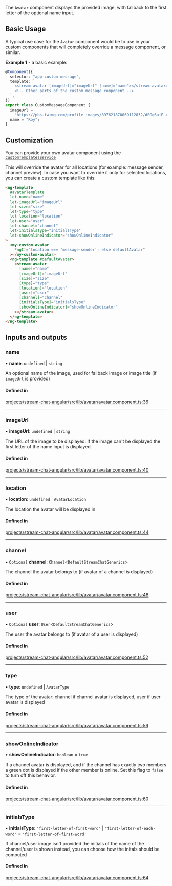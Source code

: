 The `Avatar` component displays the provided image, with fallback to the first letter of the optional name input.

## Basic Usage

A typical use case for the `Avatar` component would be to use in your custom components that will completely override a message component, or similar.

**Example 1** - a basic example:

```typescript
@Component({
  selector: "app-custom-message",
  template: `
    <stream-avatar [imageUrl]="imageUrl" [name]="name"></stream-avatar>
    <!-- Other parts of the custom message component -->
  `,
})
export class CustomMessageComponent {
  imageUrl =
    "https://pbs.twimg.com/profile_images/897621870069112832/dFGq6aiE_400x400.jpg";
  name = "Roy";
}
```

## Customization

You can provide your own avatar component using the [`CustomTemplatesService`](../services/CustomTemplatesService/#avatartemplate)

This will override the avatar for all locations (for example: message sender, channel preview). In case you want to override it only for selected locations, you can create a custom template like this:

```html
<ng-template
  #avatarTemplate
  let-name="name"
  let-imageUrl="imageUrl"
  let-size="size"
  let-type="type"
  let-location="location"
  let-user="user"
  let-channel="channel"
  let-initialsType="initialsType"
  let-showOnlineIndicator="showOnlineIndicator"
>
  <my-custom-avatar
    *ngIf="location === 'message-sender'; else defaultAvatar"
  ></my-custom-avatar>
  <ng-template #defaultAvatar>
    <stream-avatar
      [name]="name"
      [imageUrl]="imageUrl"
      [size]="size"
      [type]="type"
      [location]="location"
      [user]="user"
      [channel]="channel"
      [initialsType]="initialsType"
      [showOnlineIndicator]="showOnlineIndicator"
    ></stream-avatar>
  </ng-template>
</ng-template>
```

[//]: # "Start of generated content"

## Inputs and outputs

### name

• **name**: `undefined` \| `string`

An optional name of the image, used for fallback image or image title (if `imageUrl` is provided)

#### Defined in

[projects/stream-chat-angular/src/lib/avatar/avatar.component.ts:36](https://github.com/GetStream/stream-chat-angular/blob/233af9a28d1b6ecdfe793362d5f20b0e8b749c16/projects/stream-chat-angular/src/lib/avatar/avatar.component.ts#L36)

---

### imageUrl

• **imageUrl**: `undefined` \| `string`

The URL of the image to be displayed. If the image can't be displayed the first letter of the name input is displayed.

#### Defined in

[projects/stream-chat-angular/src/lib/avatar/avatar.component.ts:40](https://github.com/GetStream/stream-chat-angular/blob/233af9a28d1b6ecdfe793362d5f20b0e8b749c16/projects/stream-chat-angular/src/lib/avatar/avatar.component.ts#L40)

---

### location

• **location**: `undefined` \| `AvatarLocation`

The location the avatar will be displayed in

#### Defined in

[projects/stream-chat-angular/src/lib/avatar/avatar.component.ts:44](https://github.com/GetStream/stream-chat-angular/blob/233af9a28d1b6ecdfe793362d5f20b0e8b749c16/projects/stream-chat-angular/src/lib/avatar/avatar.component.ts#L44)

---

### channel

• `Optional` **channel**: `Channel`\<`DefaultStreamChatGenerics`\>

The channel the avatar belongs to (if avatar of a channel is displayed)

#### Defined in

[projects/stream-chat-angular/src/lib/avatar/avatar.component.ts:48](https://github.com/GetStream/stream-chat-angular/blob/233af9a28d1b6ecdfe793362d5f20b0e8b749c16/projects/stream-chat-angular/src/lib/avatar/avatar.component.ts#L48)

---

### user

• `Optional` **user**: `User`\<`DefaultStreamChatGenerics`\>

The user the avatar belongs to (if avatar of a user is displayed)

#### Defined in

[projects/stream-chat-angular/src/lib/avatar/avatar.component.ts:52](https://github.com/GetStream/stream-chat-angular/blob/233af9a28d1b6ecdfe793362d5f20b0e8b749c16/projects/stream-chat-angular/src/lib/avatar/avatar.component.ts#L52)

---

### type

• **type**: `undefined` \| `AvatarType`

The type of the avatar: channel if channel avatar is displayed, user if user avatar is displayed

#### Defined in

[projects/stream-chat-angular/src/lib/avatar/avatar.component.ts:56](https://github.com/GetStream/stream-chat-angular/blob/233af9a28d1b6ecdfe793362d5f20b0e8b749c16/projects/stream-chat-angular/src/lib/avatar/avatar.component.ts#L56)

---

### showOnlineIndicator

• **showOnlineIndicator**: `boolean` = `true`

If a channel avatar is displayed, and if the channel has exactly two members a green dot is displayed if the other member is online. Set this flag to `false` to turn off this behavior.

#### Defined in

[projects/stream-chat-angular/src/lib/avatar/avatar.component.ts:60](https://github.com/GetStream/stream-chat-angular/blob/233af9a28d1b6ecdfe793362d5f20b0e8b749c16/projects/stream-chat-angular/src/lib/avatar/avatar.component.ts#L60)

---

### initialsType

• **initialsType**: `"first-letter-of-first-word"` \| `"first-letter-of-each-word"` = `'first-letter-of-first-word'`

If channel/user image isn't provided the initials of the name of the channel/user is shown instead, you can choose how the initals should be computed

#### Defined in

[projects/stream-chat-angular/src/lib/avatar/avatar.component.ts:64](https://github.com/GetStream/stream-chat-angular/blob/233af9a28d1b6ecdfe793362d5f20b0e8b749c16/projects/stream-chat-angular/src/lib/avatar/avatar.component.ts#L64)

[//]: # "End of generated content"
